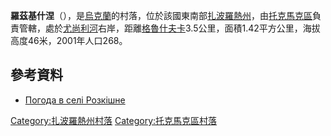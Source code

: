 {{coord|47|3|13|N|35|45|4|E|scale:100000|display=title}}

'''羅茲基什涅'''（{{lang-uk|Розкішне}}），是[[烏克蘭|烏克蘭]]的村落，位於該國東南部[[扎波羅熱州|扎波羅熱州]]，由[[托克馬克區|托克馬克區]]負責管轄，處於[[尤尚利河|尤尚利河]]右岸，距離[[格魯什夫卡_(托克馬克區)|格魯什夫卡]]3.5公里，面積1.42平方公里，海拔高度46米，2001年人口268。

==參考資料==
* [http://weather.in.ua/ua/zaporozhskaja/22580 Погода в селі Розкішне] {{Wayback|url=http://weather.in.ua/ua/zaporozhskaja/22580 |date=20111220045559 }}

[[Category:扎波羅熱州村落|Category:扎波羅熱州村落]]
[[Category:托克馬克區村落|Category:托克馬克區村落]]


{{Zaporizhia-geo-stub}}